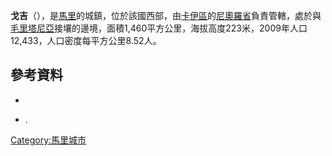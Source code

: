 '''戈吉'''（{{lang-fr|Gogui}}），是[[馬里|馬里]]的城鎮，位於該國西部，由[[卡伊區|卡伊區]]的[[尼奧羅省|尼奧羅省]]負責管轄，處於與[[毛里塔尼亞|毛里塔尼亞]]接壤的邊境，面積1,460平方公里，海拔高度223米，2009年人口12,433，人口密度每平方公里8.52人。

{{Coord|15|41|9|N|9|19|47|W|display=title}}

==參考資料==
*{{citation
 |url         = http://instat.gov.ml/documentation/kayes.pdf
 |publisher   = République de Mali: Institut National de la Statistique
 |title       = Resultats Provisoires RGPH 2009 (Région de Kayes)
 |language    = fr
 |deadurl     = yes
 |archiveurl  = https://www.webcitation.org/6AnXrhnbD?url=http://instat.gov.ml/documentation/kayes.pdf
 |archivedate = 2012-09-19
}}
*{{citation | title=Plan de Sécurite Alimentaire Commune Rurale de Gogui 2007-2011 | publisher=Commissariat à la Sécurité Alimentaire, République du Mali, USAID-Mali | year=2006 | url=http://www.aec.msu.edu/fs2/mali_fd_strtgy/plans/kayes/nioro/psa_gogui.pdf | language=fr | deadurl=yes | archiveurl=https://web.archive.org/web/20110720011555/http://www.aec.msu.edu/fs2/mali_fd_strtgy/plans/kayes/nioro/psa_gogui.pdf | archivedate=2011年7月20日 | df= }}.

{{卡伊區}}

[[Category:馬里城市|Category:馬里城市]]


{{Mali-geo-stub}}